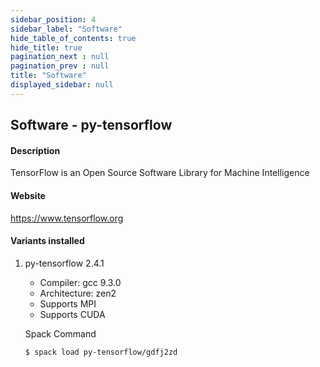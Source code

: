 ```yaml
---
sidebar_position: 4
sidebar_label: "Software"
hide_table_of_contents: true
hide_title: true
pagination_next : null
pagination_prev : null
title: "Software"
displayed_sidebar: null
---
```


## Software - py-tensorflow


#### Description
TensorFlow is an Open Source Software Library for Machine Intelligence

#### Website
https://www.tensorflow.org

#### Variants installed

1. py-tensorflow 2.4.1

    - Compiler: gcc 9.3.0
    - Architecture: zen2
    - Supports MPI
    - Supports CUDA

    Spack Command
    ```bash
    $ spack load py-tensorflow/gdfj2zd
    ```
